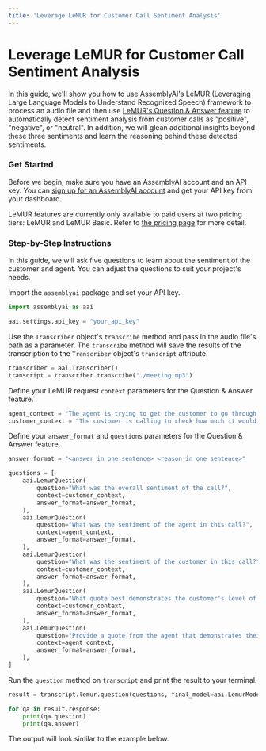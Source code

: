 ```yaml
---
title: 'Leverage LeMUR for Customer Call Sentiment Analysis'
---
```





# Leverage LeMUR for Customer Call Sentiment Analysis

In this guide, we'll show you how to use AssemblyAI's LeMUR (Leveraging Large Language Models to Understand Recognized Speech) framework to process an audio file and then use [LeMUR's Question & Answer feature](https://www.assemblyai.com/docs/api-reference/lemur) to automatically detect sentiment analysis from customer calls as "positive", "negative", or "neutral". In addition, we will glean additional insights beyond these three sentiments and learn the reasoning behind these detected sentiments.

### Get Started

Before we begin, make sure you have an AssemblyAI account and an API key. You can [sign up for an AssemblyAI account](https://www.assemblyai.com/app) and get your API key from your dashboard.

LeMUR features are currently only available to paid users at two pricing tiers: LeMUR and LeMUR Basic. Refer to [the pricing page](https://www.assemblyai.com/pricing#:~:text=LeMUR) for more detail.

### Step-by-Step Instructions

In this guide, we will ask five questions to learn about the sentiment of the customer and agent. You can adjust the questions to suit your project's needs.


Import the `assemblyai` package and set your API key.


```python
import assemblyai as aai

aai.settings.api_key = "your_api_key"
```

Use the `Transcriber` object's `transcribe` method and pass in the audio file's path as a parameter. The `transcribe` method will save the results of the transcription to the `Transcriber` object's `transcript` attribute.


```python
transcriber = aai.Transcriber()
transcript = transcriber.transcribe("./meeting.mp3")
```

Define your LeMUR request `context` parameters for the Question & Answer feature.


```python
agent_context = "The agent is trying to get the customer to go through with the update to their car."
customer_context = "The customer is calling to check how much it would cost to update the map in his car."
```

Define your `answer_format` and `questions` parameters for the Question & Answer feature.


```python
answer_format = "<answer in one sentence> <reason in one sentence>"

questions = [
    aai.LemurQuestion(
        question="What was the overall sentiment of the call?",
        context=customer_context,
        answer_format=answer_format,
    ),
    aai.LemurQuestion(
        question="What was the sentiment of the agent in this call?",
        context=agent_context,
        answer_format=answer_format,
    ),
    aai.LemurQuestion(
        question="What was the sentiment of the customer in this call?",
        context=customer_context,
        answer_format=answer_format,
    ),
    aai.LemurQuestion(
        question="What quote best demonstrates the customer's level of interest?",
        context=customer_context,
        answer_format=answer_format,
    ),
    aai.LemurQuestion(
        question="Provide a quote from the agent that demonstrates their level of enthusiasm.",
        context=agent_context,
        answer_format=answer_format,
    ),
]
```

Run the `question` method on `transcript` and print the result to your terminal.


```python
result = transcript.lemur.question(questions, final_model=aai.LemurModel.claude3_5_sonnet)

for qa in result.response:
    print(qa.question)
    print(qa.answer)
```

The output will look similar to the example below.

